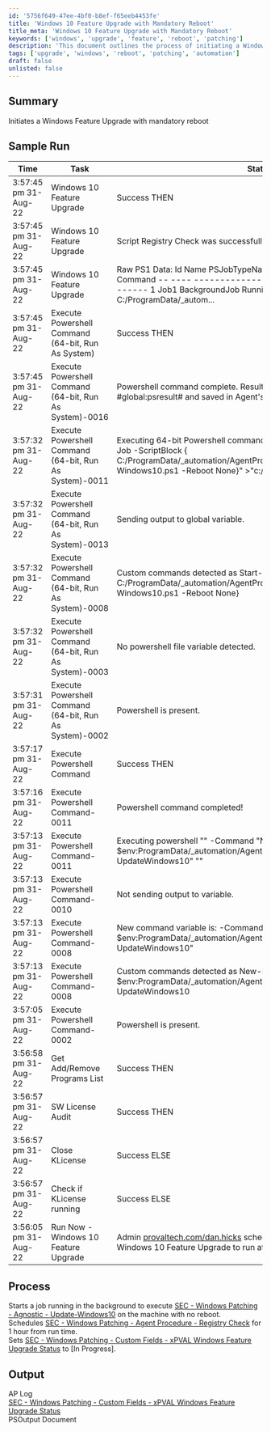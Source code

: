 ```yaml
---
id: '5756f649-47ee-4bf0-b8ef-f65eeb4453fe'
title: 'Windows 10 Feature Upgrade with Mandatory Reboot'
title_meta: 'Windows 10 Feature Upgrade with Mandatory Reboot'
keywords: ['windows', 'upgrade', 'feature', 'reboot', 'patching']
description: 'This document outlines the process of initiating a Windows 10 feature upgrade that requires a mandatory reboot. It includes a summary of the procedure, sample run logs, and detailed steps of the process involved in executing the upgrade and scheduling necessary tasks.'
tags: ['upgrade', 'windows', 'reboot', 'patching', 'automation']
draft: false
unlisted: false
---
```

## Summary

Initiates a Windows Feature Upgrade with mandatory reboot

## Sample Run

| Time                   | Task                                                         | Status                                                                                           | Link                          |
|------------------------|--------------------------------------------------------------|--------------------------------------------------------------------------------------------------|-------------------------------|
| 3:57:45 pm 31-Aug-22  | Windows 10 Feature Upgrade                                   | Success THEN                                                                                     | [provaltech.com/dan.hicks](https://provaltech.com/dan.hicks) |
| 3:57:45 pm 31-Aug-22  | Windows 10 Feature Upgrade                                   | Script Registry Check was successfully scheduled to run in 1 hours                              | [provaltech.com/dan.hicks](https://provaltech.com/dan.hicks) |
| 3:57:45 pm 31-Aug-22  | Windows 10 Feature Upgrade                                   | Raw PS1 Data: Id Name PSJobTypeName State HasMoreData Location Command -- ---- ------------- ----- ----------- -------- ------- 1 Job1 BackgroundJob Running True localhost C:/ProgramData/_autom... | [provaltech.com/dan.hicks](https://provaltech.com/dan.hicks) |
| 3:57:45 pm 31-Aug-22  | Execute Powershell Command (64-bit, Run As System)         | Success THEN                                                                                     | [provaltech.com/dan.hicks](https://provaltech.com/dan.hicks) |
| 3:57:45 pm 31-Aug-22  | Execute Powershell Command (64-bit, Run As System)-0016    | Powershell command complete. Results returned to global variable #global:psresult# and saved in Agent's Documents tab of server. | [provaltech.com/dan.hicks](https://provaltech.com/dan.hicks) |
| 3:57:32 pm 31-Aug-22  | Execute Powershell Command (64-bit, Run As System)-0011    | Executing 64-bit Powershell command as System: "" -command "Start-Job -ScriptBlock \{ C:/ProgramData/_automation/AgentProcedure/UpdateWindows10/Update-Windows10.ps1 -Reboot None}" >"c:/provaltech/psoutputtmp.txt" | [provaltech.com/dan.hicks](https://provaltech.com/dan.hicks) |
| 3:57:32 pm 31-Aug-22  | Execute Powershell Command (64-bit, Run As System)-0013    | Sending output to global variable.                                                               | [provaltech.com/dan.hicks](https://provaltech.com/dan.hicks) |
| 3:57:32 pm 31-Aug-22  | Execute Powershell Command (64-bit, Run As System)-0008    | Custom commands detected as Start-Job -ScriptBlock \{ C:/ProgramData/_automation/AgentProcedure/UpdateWindows10/Update-Windows10.ps1 -Reboot None} | [provaltech.com/dan.hicks](https://provaltech.com/dan.hicks) |
| 3:57:32 pm 31-Aug-22  | Execute Powershell Command (64-bit, Run As System)-0003    | No powershell file variable detected.                                                            | [provaltech.com/dan.hicks](https://provaltech.com/dan.hicks) |
| 3:57:31 pm 31-Aug-22  | Execute Powershell Command (64-bit, Run As System)-0002    | Powershell is present.                                                                            | [provaltech.com/dan.hicks](https://provaltech.com/dan.hicks) |
| 3:57:17 pm 31-Aug-22  | Execute Powershell Command                                   | Success THEN                                                                                     | [provaltech.com/dan.hicks](https://provaltech.com/dan.hicks) |
| 3:57:16 pm 31-Aug-22  | Execute Powershell Command-0011                             | Powershell command completed!                                                                     | [provaltech.com/dan.hicks](https://provaltech.com/dan.hicks) |
| 3:57:13 pm 31-Aug-22  | Execute Powershell Command-0011                             | Executing powershell "" -Command "New-Item -Type Directory -Path $env:ProgramData/_automation/AgentProcedure -name UpdateWindows10" "" | [provaltech.com/dan.hicks](https://provaltech.com/dan.hicks) |
| 3:57:13 pm 31-Aug-22  | Execute Powershell Command-0010                             | Not sending output to variable.                                                                    | [provaltech.com/dan.hicks](https://provaltech.com/dan.hicks) |
| 3:57:13 pm 31-Aug-22  | Execute Powershell Command-0008                             | New command variable is: -Command "New-Item -Type Directory -Path $env:ProgramData/_automation/AgentProcedure -name UpdateWindows10" | [provaltech.com/dan.hicks](https://provaltech.com/dan.hicks) |
| 3:57:13 pm 31-Aug-22  | Execute Powershell Command-0008                             | Custom commands detected as New-Item -Type Directory -Path $env:ProgramData/_automation/AgentProcedure -name UpdateWindows10 | [provaltech.com/dan.hicks](https://provaltech.com/dan.hicks) |
| 3:57:05 pm 31-Aug-22  | Execute Powershell Command-0002                             | Powershell is present.                                                                            | [provaltech.com/dan.hicks](https://provaltech.com/dan.hicks) |
| 3:56:58 pm 31-Aug-22  | Get Add/Remove Programs List                                 | Success THEN                                                                                     |                               |
| 3:56:57 pm 31-Aug-22  | SW License Audit                                             | Success THEN                                                                                     |                               |
| 3:56:57 pm 31-Aug-22  | Close KLicense                                              | Success ELSE                                                                                     |                               |
| 3:56:57 pm 31-Aug-22  | Check if KLicense running                                    | Success ELSE                                                                                     |                               |
| 3:56:05 pm 31-Aug-22  | Run Now - Windows 10 Feature Upgrade                        | Admin [provaltech.com/dan.hicks](https://provaltech.com/dan.hicks) scheduled procedure Run Now - Windows 10 Feature Upgrade to run at Aug 31 2022 3:56PM |                               |

## Process

Starts a job running in the background to execute [SEC - Windows Patching - Agnostic - Update-Windows10](https://proval.itglue.com/DOC-5078775-9447713) on the machine with no reboot.  
Schedules [SEC - Windows Patching - Agent Procedure - Registry Check](https://proval.itglue.com/DOC-5078775-10784806) for 1 hour from run time.  
Sets [SEC - Windows Patching - Custom Fields - xPVAL Windows Feature Upgrade Status](https://proval.itglue.com/DOC-5078775-10784808) to [In Progress].

## Output

AP Log  
[SEC - Windows Patching - Custom Fields - xPVAL Windows Feature Upgrade Status](https://proval.itglue.com/DOC-5078775-10784808)  
PSOutput Document













